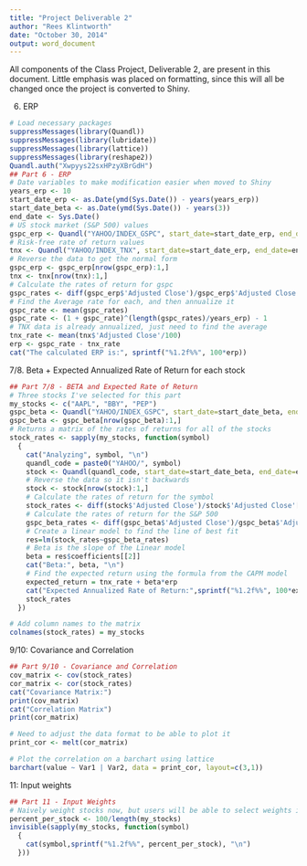 ```yaml
---
title: "Project Deliverable 2"
author: "Rees Klintworth"
date: "October 30, 2014"
output: word_document
---
```

All components of the Class Project, Deliverable 2, are present in this document. Little emphasis
was placed on formatting, since this will all be changed once the project is converted to Shiny.

6. ERP
```r
# Load necessary packages
suppressMessages(library(Quandl))
suppressMessages(library(lubridate))
suppressMessages(library(lattice))
suppressMessages(library(reshape2))
Quandl.auth("Xwpyys22sxHPzyXBrGdH")
## Part 6 - ERP
# Date variables to make modification easier when moved to Shiny
years_erp <- 10
start_date_erp <- as.Date(ymd(Sys.Date()) - years(years_erp))
start_date_beta <- as.Date(ymd(Sys.Date()) - years(3))
end_date <- Sys.Date()
# US stock market (S&P 500) values
gspc_erp <- Quandl("YAHOO/INDEX_GSPC", start_date=start_date_erp, end_date=end_date)
# Risk-free rate of return values
tnx <- Quandl("YAHOO/INDEX_TNX", start_date=start_date_erp, end_date=end_date)
# Reverse the data to get the normal form
gspc_erp <- gspc_erp[nrow(gspc_erp):1,]
tnx <- tnx[nrow(tnx):1,]
# Calculate the rates of return for gspc
gspc_rates <- diff(gspc_erp$'Adjusted Close')/gspc_erp$'Adjusted Close'[-length(gspc_erp$'Adjusted Close')]
# Find the Average rate for each, and then annualize it
gspc_rate <- mean(gspc_rates)
gspc_rate <- (1 + gspc_rate)^(length(gspc_rates)/years_erp) - 1
# TNX data is already annualized, just need to find the average
tnx_rate <- mean(tnx$'Adjusted Close'/100)
erp <- gspc_rate - tnx_rate
cat("The calculated ERP is:", sprintf("%1.2f%%", 100*erp))
```
7/8. Beta + Expected Annualized Rate of Return for each stock
```r
## Part 7/8 - BETA and Expected Rate of Return
# Three stocks I've selected for this part
my_stocks <- c("AAPL", "BBY", "PEP")
gspc_beta <- Quandl("YAHOO/INDEX_GSPC", start_date=start_date_beta, end_date=end_date)
gspc_beta <- gspc_beta[nrow(gspc_beta):1,]
# Returns a matrix of the rates of returns for all of the stocks
stock_rates <- sapply(my_stocks, function(symbol)
  {
    cat("Analyzing", symbol, "\n")
    quandl_code = paste0("YAHOO/", symbol)
    stock <- Quandl(quandl_code, start_date=start_date_beta, end_date=end_date)
    # Reverse the data so it isn't backwards
    stock <- stock[nrow(stock):1,]
    # Calculate the rates of return for the symbol
    stock_rates <- diff(stock$'Adjusted Close')/stock$'Adjusted Close'[-length(stock$'Adjusted Close')]
    # Calculate the rates of return for the S&P 500
    gspc_beta_rates <- diff(gspc_beta$'Adjusted Close')/gspc_beta$'Adjusted Close'[-length(gspc_beta$'Adjusted Close')]
    # Create a linear model to find the line of best fit
    res=lm(stock_rates~gspc_beta_rates)
    # Beta is the slope of the Linear model
    beta = res$coefficients[[2]]
    cat("Beta:", beta, "\n")
    # Find the expected return using the formula from the CAPM model
    expected_return = tnx_rate + beta*erp
    cat("Expected Annualized Rate of Return:",sprintf("%1.2f%%", 100*expected_return), "\n")
    stock_rates
  })

# Add column names to the matrix
colnames(stock_rates) = my_stocks
```
9/10: Covariance and Correlation
```r
## Part 9/10 - Covariance and Correlation
cov_matrix <- cov(stock_rates)
cor_matrix <- cor(stock_rates)
cat("Covariance Matrix:")
print(cov_matrix)
cat("Correlation Matrix")
print(cor_matrix)

# Need to adjust the data format to be able to plot it
print_cor <- melt(cor_matrix)

# Plot the correlation on a barchart using lattice
barchart(value ~ Var1 | Var2, data = print_cor, layout=c(3,1))
```
11: Input weights
```r
## Part 11 - Input Weights
# Naively weight stocks now, but users will be able to select weights in shiny app
percent_per_stock <- 100/length(my_stocks)
invisible(sapply(my_stocks, function(symbol)
  {
    cat(symbol,sprintf("%1.2f%%", percent_per_stock), "\n")
  }))
```